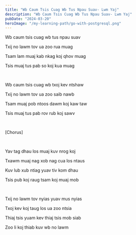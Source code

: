 ```yaml
---
title: "Wb Caum Tsis Cuag Wb Tus Npau Suav- Lwm Yaj"
description: "Wb Caum Tsis Cuag Wb Tus Npau Suav- Lwm Yaj"
pubDate: "2024-03-20"
heroImage: "/my-learning-path/go-with-postgresql.png"
---
```


Wb caum tsis cuag wb tus npau suav

Txij no lawm tov ua zoo rua muag

Tsam lam muaj kab nkag koj qhov muag

Tsis muaj tus pab so koj kua muag

<br />

Wb caum tsis cuag wb txoj kev ntshaw

Txij no lawm tov ua zoo saib nawb

Tsam muaj pob ntoos dawm koj kaw taw

Tsis muaj tus pab rov rub koj sawv

<br />

[Chorus]

<br />

Yav tag dhau los muaj kuv nrog koj

Txawm muaj nag xob nag cua los ntaus

Kuv lub xub ntiag yuav tiv kom dhau

Tsis pub koj raug tsam koj muaj mob

<br />

Txij no lawm tov nyias yuav mus nyias

Txoj kev koj taug los ua zoo ntsia

Thiaj tsis yuam kev thiaj tsis mob siab

Zoo li koj thiab kuv wb no lawm
